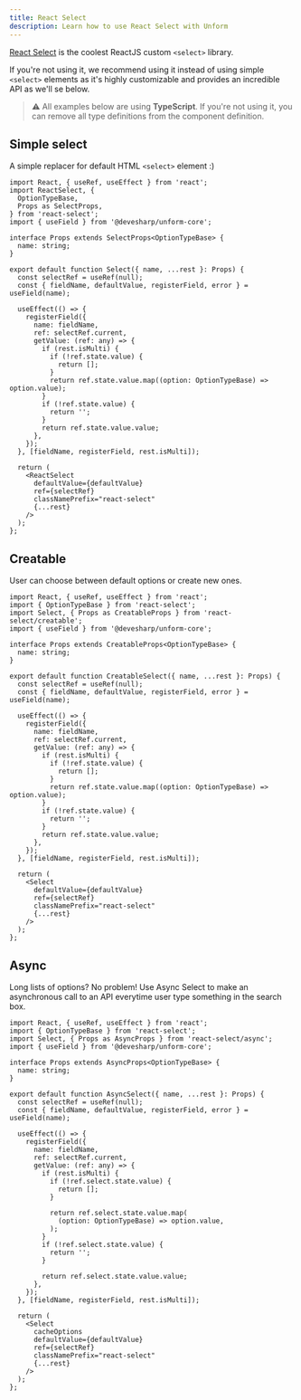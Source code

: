 ```yaml
---
title: React Select
description: Learn how to use React Select with Unform
---
```


[React Select](https://react-select.com/) is the coolest ReactJS custom `<select>` library.

If you're not using it, we recommend using it instead of using simple `<select>` elements as it's highly customizable and provides an incredible API as we'll se below.

> ⚠️ All examples below are using **TypeScript**. If you're not using it, you can remove all type definitions from the component definition.

## Simple select

A simple replacer for default HTML `<select>` element :)

```tsx lineNumbers=true
import React, { useRef, useEffect } from 'react';
import ReactSelect, {
  OptionTypeBase,
  Props as SelectProps,
} from 'react-select';
import { useField } from '@devesharp/unform-core';

interface Props extends SelectProps<OptionTypeBase> {
  name: string;
}

export default function Select({ name, ...rest }: Props) {
  const selectRef = useRef(null);
  const { fieldName, defaultValue, registerField, error } = useField(name);

  useEffect(() => {
    registerField({
      name: fieldName,
      ref: selectRef.current,
      getValue: (ref: any) => {
        if (rest.isMulti) {
          if (!ref.state.value) {
            return [];
          }
          return ref.state.value.map((option: OptionTypeBase) => option.value);
        }
        if (!ref.state.value) {
          return '';
        }
        return ref.state.value.value;
      },
    });
  }, [fieldName, registerField, rest.isMulti]);

  return (
    <ReactSelect
      defaultValue={defaultValue}
      ref={selectRef}
      classNamePrefix="react-select"
      {...rest}
    />
  );
};
```

## Creatable

User can choose between default options or create new ones.

```tsx lineNumbers=true
import React, { useRef, useEffect } from 'react';
import { OptionTypeBase } from 'react-select';
import Select, { Props as CreatableProps } from 'react-select/creatable';
import { useField } from '@devesharp/unform-core';

interface Props extends CreatableProps<OptionTypeBase> {
  name: string;
}

export default function CreatableSelect({ name, ...rest }: Props) {
  const selectRef = useRef(null);
  const { fieldName, defaultValue, registerField, error } = useField(name);

  useEffect(() => {
    registerField({
      name: fieldName,
      ref: selectRef.current,
      getValue: (ref: any) => {
        if (rest.isMulti) {
          if (!ref.state.value) {
            return [];
          }
          return ref.state.value.map((option: OptionTypeBase) => option.value);
        }
        if (!ref.state.value) {
          return '';
        }
        return ref.state.value.value;
      },
    });
  }, [fieldName, registerField, rest.isMulti]);

  return (
    <Select
      defaultValue={defaultValue}
      ref={selectRef}
      classNamePrefix="react-select"
      {...rest}
    />
  );
};
```

## Async

Long lists of options? No problem! Use Async Select to make an asynchronous call to an API everytime user type something in the search box.

```tsx lineNumbers=true
import React, { useRef, useEffect } from 'react';
import { OptionTypeBase } from 'react-select';
import Select, { Props as AsyncProps } from 'react-select/async';
import { useField } from '@devesharp/unform-core';

interface Props extends AsyncProps<OptionTypeBase> {
  name: string;
}

export default function AsyncSelect({ name, ...rest }: Props) {
  const selectRef = useRef(null);
  const { fieldName, defaultValue, registerField, error } = useField(name);

  useEffect(() => {
    registerField({
      name: fieldName,
      ref: selectRef.current,
      getValue: (ref: any) => {
        if (rest.isMulti) {
          if (!ref.select.state.value) {
            return [];
          }

          return ref.select.state.value.map(
            (option: OptionTypeBase) => option.value,
          );
        }
        if (!ref.select.state.value) {
          return '';
        }

        return ref.select.state.value.value;
      },
    });
  }, [fieldName, registerField, rest.isMulti]);

  return (
    <Select
      cacheOptions
      defaultValue={defaultValue}
      ref={selectRef}
      classNamePrefix="react-select"
      {...rest}
    />
  );
};
```
